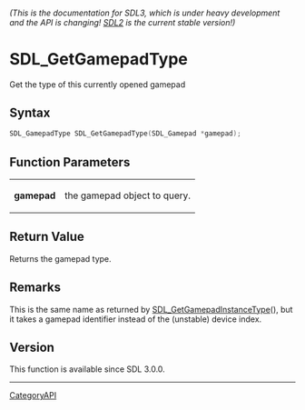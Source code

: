 ====== (This is the documentation for SDL3, which is under heavy development and the API is changing! [https://wiki.libsdl.org/ SDL2] is the current stable version!) ======
= SDL_GetGamepadType =

Get the type of this currently opened gamepad 

== Syntax ==

<syntaxhighlight lang='c'>
SDL_GamepadType SDL_GetGamepadType(SDL_Gamepad *gamepad);
</syntaxhighlight>

== Function Parameters ==

{|
|'''gamepad'''
|the gamepad object to query.
|}

== Return Value ==

Returns the gamepad type.

== Remarks ==

This is the same name as returned by [[SDL_GetGamepadInstanceType]](), but
it takes a gamepad identifier instead of the (unstable) device index.

== Version ==

This function is available since SDL 3.0.0.

----
[[CategoryAPI]]


